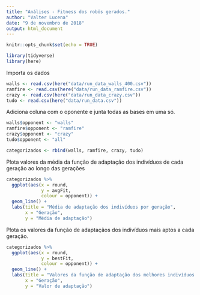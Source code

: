 ```yaml
---
title: "Análises - Fitness dos robôs gerados."
author: "Valter Lucena"
date: "9 de novembro de 2018"
output: html_document
---
```


```r
knitr::opts_chunk$set(echo = TRUE)
```

```r
library(tidyverse)
library(here)
```

Importa os dados

```r
walls <- read.csv(here("data/run_data_walls_400.csv"))
ramfire <- read.csv(here("data/run_data_ramfire.csv"))
crazy <- read.csv(here("data/run_data_crazy.csv"))
tudo <- read.csv(here("data/run_data.csv"))

```

Adiciona coluna com o oponente e junta todas as bases em uma só.

```r
walls$opponent <- "walls"
ramfire$opponent <- "ramfire"
crazy$opponent <- "crazy"
tudo$opponent <- "all"

categorizados <- rbind(walls, ramfire, crazy, tudo)
```

Plota valores da média da função de adaptação dos indivíduos de cada geração ao longo das gerações

```r
categorizados %>% 
  ggplot(aes(x = round, 
             y = avgFit,
             colour = opponent)) +
  geom_line() +
  labs(title = "Média de adaptação dos indivíduos por geração",
       x = "Geração",
       y = "Média de adaptação")
```

Plota os valores da função de adaptaçãos dos indivíduos mais aptos a cada geração.

```r
categorizados %>% 
  ggplot(aes(x = round,
             y = bestFit,
             colour = opponent)) +
  geom_line() +
  labs(title = "Valores da função de adaptação dos melhores indivíduos por geração",
       x = "Geração",
       y = "Valor de adaptação")
  
```

